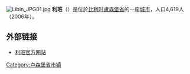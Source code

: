 {{Unreferenced|time=2018-08-13T05:41:44+00:00}}
[[File:Libin_JPG01.jpg|thumb]]
'''利班'''（{{lang-fr|Libin}}）是位於[[比利时|比利时]][[盧森堡省|盧森堡省]]的一座[[城市|城市]]，人口4,619人（2006年）。

== 外部链接 ==
*[http://www.libin.be/ 利班官方网站] {{Wayback|url=http://www.libin.be/ |date=20201025055310 }}

{{卢森堡省市区}}
{{Belgium-geo-stub}}

{{DEFAULTSORT:Libin}}

[[Category:卢森堡省市镇|Category:卢森堡省市镇]]